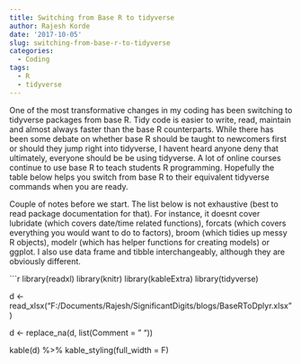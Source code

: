```yaml
---
title: Switching from Base R to tidyverse
author: Rajesh Korde
date: '2017-10-05'
slug: switching-from-base-r-to-tidyverse
categories:
  - Coding
tags:
  - R
  - tidyverse
---
```


One of the most transformative changes in my coding has been switching to tidyverse packages from base R. Tidy code is easier to write, read, maintain and almost always faster than the base R counterparts. While there has been some debate on whether base R should be taught to newcomers first or should they jump right into tidyverse, I havent heard anyone deny that ultimately, everyone should be be using tidyverse. A lot of online courses continue to use base R to teach students R programming. Hopefully the table below helps you switch from base R to their equivalent tidyverse commands when you are ready.

<!--more-->

Couple of notes before we start. The list below is not exhaustive (best to read package documentation for that). For instance, it doesnt cover lubridate (which covers date/time related functions), forcats (which covers everything you would want to do to factors), broom (which tidies up messy R objects), modelr (which has helper functions for creating models) or ggplot. I also use data frame and tibble interchangeably, although they are obviously different.

```r
library(readxl)
library(knitr)
library(kableExtra)
library(tidyverse)

d <- read_xlsx("F:/Documents/Rajesh/SignificantDigits/blogs/BaseRToDplyr.xlsx")

d <- replace_na(d, list(Comment = " "))

kable(d) %>%
  kable_styling(full_width = F)
  
